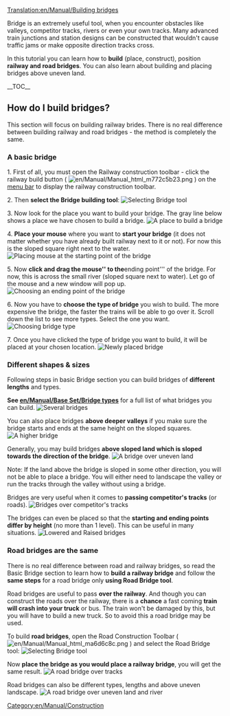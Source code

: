 [[Translation:en/Manual/Building bridges]]
{{en/Manual/Tutorial/Navigation}}

Bridge is an extremely useful tool, when you encounter obstacles like valleys, competitor tracks, rivers or even your own tracks. Many advanced train junctions and station designs can be constructed that wouldn't cause traffic jams or make opposite direction tracks cross.

<!-- search engine help -->
In this tutorial you can learn how to '''build''' (place, construct), position '''railway and road bridges'''. You can also learn about building and placing bridges above uneven land.

__TOC__

== How do I build bridges? ==

This section will focus on building railway brides. There is no real difference between building railway and road bridges - the method is completely the same.

=== A basic bridge ===

1. First of all, you must open the Railway construction toolbar - click the railway build button ( [[File:en/Manual/Manual html m772c5b23.png]] ) on the [[en/Manual/Game interface#the-menu-bar|menu bar]] to display the railway construction toolbar.

2. Then '''select the Bridge building tool''':
[[File:en/Manual/BridgeTut1.png|none|frame|Selecting Bridge tool]]

3. Now look for the place you want to build your bridge. The gray line below shows a place we have chosen to build a bridge.
[[File:en/Manual/BridgeTut2.png|none|frame|A place to build a bridge]]

4. '''Place your mouse''' where you want to '''start your bridge''' (it does not matter whether you have already built railway next to it or not). For now this is the sloped square right next to the water.
[[File:en/Manual/BridgeTut3.png|none|frame|Placing mouse at the starting point of the bridge]]

5. Now '''click and drag the mouse'' to the '''ending point''' of the bridge. For now, this is across the small river (sloped square next to water). Let go of the mouse and a new window will pop up.
[[File:en/Manual/BridgeTut4.png|none|frame|Choosing an ending point of the bridge ]]

6. Now you have to '''choose the type of bridge''' you wish to build. The more expensive the bridge, the faster the trains will be able to go over it. Scroll down the list to see more types. Select the one you want.
[[File:en/Manual/BridgeTut5.png|none|frame|Choosing bridge type]]

7. Once you have clicked the type of bridge you want to build, it will be placed at your chosen location.
[[File:en/Manual/BridgeTut6.png|none|frame|Newly placed bridge]]

=== Different shapes & sizes ===

Following steps in basic Bridge section you can build bridges of '''different lengths''' and types.

'''See [[en/Manual/Base Set/Bridge types]]''' for a full list of what bridges you can build.
[[File:en/Manual/BridgeTut7.png|none|frame|Several bridges]]

You can also place bridges '''above deeper valleys''' if you make sure the bridge starts and ends at the same height on the sloped squares.
[[File:en/Manual/BridgeTut8.png|none|frame|A higher bridge]]

Generally, you may build bridges '''above sloped land which is sloped towards the direction of the bridge'''.
[[File:en/Manual/BridgeTut11.png|none|frame|A bridge over uneven land]]

Note: If the land above the bridge is sloped in some other direction, you will not be able to place a bridge. You will either need to landscape the valley or run the tracks through the valley without using a bridge.


Bridges are very useful when it comes to '''passing competitor's tracks''' (or roads).
[[File:en/Manual/BridgeTut10.png|none|frame|Bridges over competitor's tracks]]

The bridges can even be placed so that the '''starting and ending points differ by height''' (no more than 1 level). This can be useful in many situations.
[[File:en/Manual/BridgeTut9.png|none|frame|Lowered and Raised bridges]]

=== Road bridges are the same ===

There is no real difference between road and railway bridges, so read the Basic Bridge section to learn how to '''build a railway bridge''' and follow the '''same steps''' for a road bridge only '''using Road Bridge tool'''.

Road bridges are useful to pass '''over the railway'''. And though you can construct the roads over the railway, there is a '''chance''' a fast coming '''train will crash into your truck''' or bus. The train won't be damaged by this, but you will have to build a new truck. So to avoid this a road bridge may be used.

To build '''road bridges''', open the Road Construction Toolbar ( [[File:en/Manual/Manual html ma6d6c8c.png]] ) and select the Road Bridge tool:
[[File:en/Manual/BridgeTut14.png|none|frame|Selecting Bridge tool]]

Now '''place the bridge as you would place a railway bridge''', you will get the same result.
[[File:en/Manual/BridgeTut12.png|none|frame|A road bridge over tracks]]

Road bridges can also be different types, lengths and above uneven landscape.
[[File:en/Manual/BridgeTut13.png|none|frame|A road bridge over uneven land and river]]


[[Category:en/Manual/Construction]]